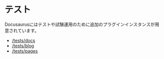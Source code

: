 # テスト

Docusaurusにはテストや試験運用のために追加のプラグインインスタンスが用意されています。

- [/tests/docs](/tests/docs)
- [/tests/blog](/tests/blog)
- [/tests/pages](/tests/pages)
